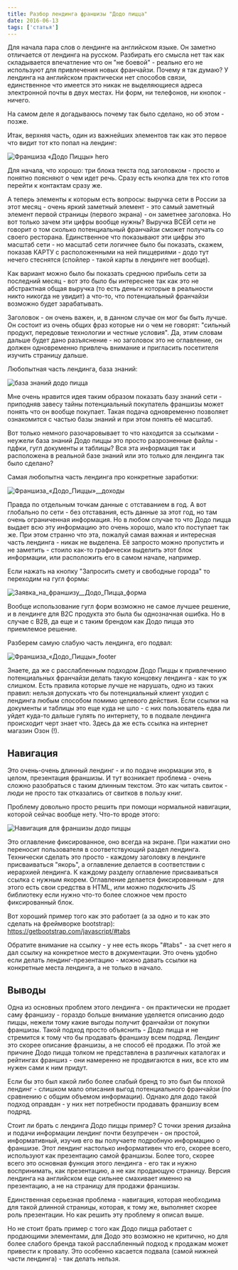 ```yaml
---
title: Разбор лендинга франшизы "Додо пицца"
date: 2016-06-13
tags: ['статья']
---
```


Для начала пара слов о лендинге на английском языке. Он заметно отличается от лендинга на русском. Разбирать его смысла нет так как складывается впечатление что он "не боевой" - реально его не используют для привлечения новых франчайзи. Почему я так думаю? У лендинга на английском практически нет способов связи, единственное что имеется это никак не выделяющиеся адреса электронной почты в двух местах. Ни форм, ни телефонов, ни кнопок - ничего.

На самом деле я догадываюсь почему так было сделано, но об этом - позже.

Итак, верхняя часть, один из важнейших элементов так как это первое что видит тот кто попал на лендинг:

![Франшиза «Додо Пиццы» hero]()

Для начала, что хорошо: три блока текста под заголовком - просто и понятно поясняют о чем идет речь. Сразу есть кнопка для тех кто готов перейти к контактам сразу же.

А теперь элементы к которым есть вопросы: выручка сети в России за этот месяц - очень яркий заметный элемент - это самый заметный элемент первой страницы (первого экрана) - он заметнее заголовка. Но вот только зачем эти цифры вообще нужны? Выручка ВСЕЙ сети не говорит о том сколько потенциальный франчайзи сможет получать со своего ресторана. Единственное что показывают эти цифры это масштаб сети - но масштаб сети логичнее было бы показать, скажем, показав КАРТУ с расположенными на ней пиццериями - додо тут нечего стеснятся (спойлер - такой карты в лендинге нет вообще).

Как вариант можно было бы показать среднюю прибыль сети за последний месяц - вот это было бы интереснее так как это не абстрактная общая выручка (то есть деньги которые в реальности никто никогда не увидит) а что-то, что потенциальный франчайзи возможно будет зарабатывать.

Заголовок - он очень важен, и, в данном случае он мог бы быть лучше. Он состоит из очень общих фраз которые ни о чем не говорят: "сильный продукт, передовые технологии и честные условия". Да, этим словам дальше будет дано разъяснение - но заголовок это не оглавление, он должен одновременно привлечь внимание и пригласить посетителя изучить страницу дальше.

Любопытная часть лендинга, база знаний:

![база знаний додо пицца]()

Мне очень нравится идея таким образом показать базу знаний сети - приподняв завесу тайны потенциальный покупатель франшизы может понять что он вообще покупает. Такая подача одновременно позволяет ознакомится с частью базы знаний и при этом понять её масштаб.

Вот только немного разочаровывает то что находится за ссылками - неужели база знаний Додо пиццы это просто разрозненные файлы - пдфки, гугл документы и таблицы? Вся эта информация так и расположена в реальной базе знаний или это только для лендинга так было сделано?

Самая любопытна часть лендинга про конкретные заработки:

![Франшиза_«Додо_Пиццы»__доходы]()

Правда по отдельным точкам данные с отставанием в год. А вот глобально по сети - без отставания, есть данные за этот год, но там очень ограниченная информация. Но в любом случае то что Додо пицца выдает всю эту информацию это очень хорошо, мало кто поступает так же. При этом странно что эта, пожалуй самая важная и интересная часть лендинга - никак не выделена. Её запросто можно пропустить и не заметить - стоило как-то графически выделить этот блок информации, или расположить его в самом начале, например.

Если нажать на кнопку "Запросить смету и свободные города" то переходим на гугл формы:

![Заявка_на_франшизу__Додо_Пицца_форма]()

Вообще использование гугл форм возможно не самое лучшее решение, и в лендинге для B2C продукта это была бы однозначная ошибка. Но в случае с B2B, да еще и с таким брендом как Додо пицца это приемлемое решение.

Разберем самую слабую часть лендинга, его подвал:

![Франшиза_«Додо_Пиццы»_footer]()

Знаете, да же с расслабленным подходом Додо Пиццы к привлечению потенциальных франчайзи делать такую концовку лендинга - как то уж слишком. Есть правила которые лучше не нарушать, одно из таких правил: нельзя допускать что бы потенциальный клиент уходил с лендинга любым способом помимо целевого действия. Если ссылки на документы и таблицы это еще куда не шло - с них пользователь едва ли уйдет куда-то дальше гулять по интернету, то в подвале лендинга происходит черт знает что. Здесь да же есть ссылка на интернет магазин Озон (!).

## Навигация

Это очень-очень длинный лендинг - и по подаче инормации это, в целом, презентация франшизы. И тут возникает проблема - очень сложно разобраться с таким длинным текстом. Это как читать свиток - люди не просто так отказались от свитков в пользу книг.

Проблему довольно просто решить при помощи нормальной навигации, которой сейчас вообще нету. Что-то вроде этого:

![Навигация для франшизы додо пиццы]()

Это оглавление фиксированное, оно всегда на экране. При нажатии оно переносит пользователя в соответствующий раздел лендинга. Технически сделать это просто - каждому заголовку в лендинге присваиваться "якорь", а оглавление делается в соответствии с иерархией лендинга. К каждому разделу оглавление присваиваться ссылка с нужным якорем. Оглавление делается фиксированным - для этого есть свои средства в HTML, или можно подключить JS библиотеку если нужно что-то более сложное чем просто фиксированный блок.

Вот хороший пример того как это работает (а за одно и то как это сделать на фреймворке bootstrap): https://getbootstrap.com/javascript/#tabs

Обратите внимание на ссылку - у нее есть якорь "#tabs" - за счет него я дал ссылку на конкретное место в документации. Это очень удобно если делать лендинг-презентацию - можно давать ссылки на конкретные места лендинга, а не только в начало.

## Выводы

Одна из основных проблем этого лендинга - он практически не продает саму франшизу - гораздо больше внимание уделяется описанию додо пиццы, нежели тому какие выгоды получит франчайзи от покупки франшизы. Такой подход просто объяснить - Додо пицца и не стремится к тому что бы продавать франшизу всем подряд. Лендинг это скорее описание франшизы, а не способ её продажи. По этой же причине Додо пицца толком не представлена в различных каталогах и рейтингах франшиз - они намеренно не продвигаются в них, все кто им нужен сами к ним придут.

Если бы это был какой либо более слабый бренд то это был бы плохой лендинг - слишком мало описания выгод потенциального франчайзи (по сравнению с общим объемом информации). Однако для додо такой подход оправдан - у них нет потребности продавать франшизу всем подряд.

Стоит ли брать с лендинга Додо пиццы пример? С точки зрения дизайна и подачи информации лендинг почти безупречен - он простой, информативный, изучив его вы получаете подробную информацию о франшизе. Этот лендинг настолько информативен что его, скорее всего, используют как презентацию самой франшизы. Более того, скорее всего это основная функция этого лендинга - его так и нужно воспринимать, как презентацию, а не как продающую страницу. Версия лендинга на английском еще сильнее смахивает именно на презентацию, а не на страницу для продажи франшизы.

Единственная серьезная проблема - навигация, которая необходима для такой длинной страницы, которая, к тому же, выполняет скорее роль презентации. Но как решить эту проблему я описал выше.

Но не стоит брать пример с того как Додо пицца работает с продающими элементами, для Додо это возможно не критично, но для более слабого бренда такой расслабленный подход к продажам может привести к провалу. Это особенно касается подвала (самой нижней части лендинга) - так делать нельзя.
